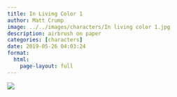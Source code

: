 ```yaml
---
title: In Living Color 1
author: Matt Crump
image: ../../images/characters/In living color 1.jpg
description: airbrush on paper
categories: [characters]
date: 2019-05-26 04:03:24
format:
  html:
    page-layout: full
---
```


![](../../images/characters/In living color 1.jpg)


